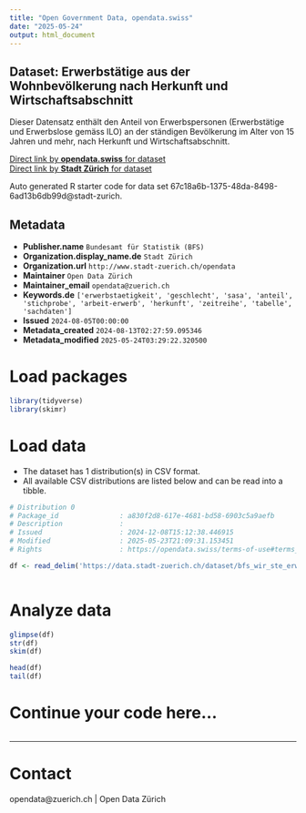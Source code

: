 ```yaml
---
title: "Open Government Data, opendata.swiss"
date: "2025-05-24"
output: html_document
---
```


## Dataset: Erwerbstätige aus der Wohnbevölkerung nach Herkunft und Wirtschaftsabschnitt

Dieser Datensatz enthält den Anteil von Erwerbspersonen (Erwerbstätige und Erwerbslose gemäss ILO) an der ständigen Bevölkerung im Alter von 15 Jahren und mehr, nach Herkunft und Wirtschaftsabschnitt.


[Direct link by **opendata.swiss** for dataset](https://opendata.swiss/de/dataset/erwerbstatige-aus-der-wohnbevolkerung-nach-herkunft-und-wirtschaftsabschnitt1)<br>
[Direct link by **Stadt Zürich** for dataset](https://data.stadt-zuerich.ch/dataset/bfs_wir_ste_erwtge_wbev_herkunft_wiabsch_od5052)

Auto generated R starter code for data set 67c18a6b-1375-48da-8498-6ad13b6db99d@stadt-zurich.

## Metadata

- **Publisher.name** `Bundesamt für Statistik (BFS)`
- **Organization.display_name.de** `Stadt Zürich`
- **Organization.url** `http://www.stadt-zuerich.ch/opendata`
- **Maintainer** `Open Data Zürich`
- **Maintainer_email** `opendata@zuerich.ch`
- **Keywords.de** `['erwerbstaetigkeit', 'geschlecht', 'sasa', 'anteil', 'stichprobe', 'arbeit-erwerb', 'herkunft', 'zeitreihe', 'tabelle', 'sachdaten']`
- **Issued** `2024-08-05T00:00:00`
- **Metadata_created** `2024-08-13T02:27:59.095346`
- **Metadata_modified** `2025-05-24T03:29:22.320500`


# Load packages

```r

library(tidyverse)
library(skimr)

```

# Load data

-   The dataset has 1 distribution(s) in CSV format.
-   All available CSV distributions are listed below and can be read into a tibble.

```r

# Distribution 0
# Package_id               : a830f2d8-617e-4681-bd58-6903c5a9aefb
# Description              : 
# Issued                   : 2024-12-08T15:12:38.446915
# Modified                 : 2025-05-23T21:09:31.153451
# Rights                   : https://opendata.swiss/terms-of-use#terms_open

df <- read_delim('https://data.stadt-zuerich.ch/dataset/bfs_wir_ste_erwtge_wbev_herkunft_wiabsch_od5052/download/WIR505OD5052.csv')



```

# Analyze data

```r

glimpse(df)
str(df)
skim(df)

head(df)
tail(df)

```

# Continue your code here...

```r

```

------------------------------------------------------------------------

# Contact

opendata@zuerich.ch | Open Data Zürich
